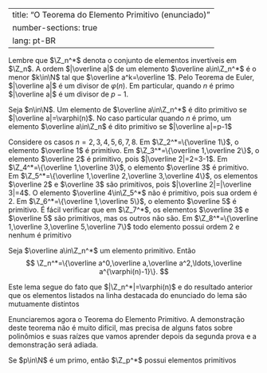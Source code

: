 
---
title: "O Teorema do Elemento Primitivo (enunciado)"
number-sections: true
lang: pt-BR
---

Lembre que $\Z_n^*$ denota o conjunto de elementos invertíveis em $\Z_n$. A ordem $|\overline a|$ de um elemento $\overline a\in\Z_n^*$ é o menor $k\in\N$ tal que $\overline a^k=\overline 1$. Pelo Teorema de Euler, $|\overline a|$ é um divisor de $\varphi(n)$. Em particular, quando $n$ é primo $|\overline a|$ é um divisor de $p-1$.

:::{#def-}
Seja $n\in\N$. Um elemento de $\overline a\in\Z_n^*$ é dito primitivo se $|\overline a|=\varphi(n)$. No caso particular quando $n$ é primo, um elemento $\overline a\in\Z_n$ é dito primitivo se $|\overline a|=p-1$
:::


:::{#exm-}
Considere os casos $n=2,3,4,5,6,7,8$. Em $\Z_2^*=\{\overline 1\}$, o elemento $\overline 1$ é primitivo. Em $\Z_3^*=\{\overline 1,\overline 2\}$, o elemento $\overline 2$ é primitivo, pois $|\overline 2|=2=3-1$. Em $\Z_4^*=\{\overline 1,\overline 3\}$, o elemento $\overline 3$ é primitivo. Em $\Z_5^*=\{\overline 1,\overline 2,\overline 3,\overline 4\}$, os elementos $\overline 2$ e $\overline 3$ são primitivos, pois $|\overline 2|=|\overline 3|=4$. O elemento $\overline 4\in\Z_5^*$ não é primitivo, pois sua ordem é $2$. Em $\Z_6^*=\{\overline 1,\overline 5\}$, o elemento $\overline 5$ é primitivo. É fácil verificar que em $\Z_7^*$, os elementos $\overline 3$ e $\overline 5$ são primitivos, mas os outros não são.  Em $\Z_8^*=\{\overline 1,\overline 3,\overline 5,\overline 7\}$ todo elemento possui ordem $2$ e nenhum é primitivo
:::


:::{#lem-}
 Seja $\overline a\in\Z_n^*$ um elemento primitivo. Então
$$
\Z_n^*=\{\overline a^0,\overline a,\overline a^2,\ldots,\overline a^{\varphi(n)-1}\}.
$$
:::


:::{.proof}
Este lema segue do fato que $|\Z_n^*|=\varphi(n)$ e do resultado anterior que os elementos listados na linha destacada do enunciado do lema são mutuamente distintos
:::

Enunciaremos agora o Teorema do Elemento Primitivo. A demonstração deste teorema não é muito difícil, mas precisa de alguns fatos sobre polinômios e suas raízes que vamos aprender depois da segunda prova e a demonstração será adiada.

:::{#thm-primitive1}
Se $p\in\N$ é um primo, então $\Z_p^*$ possui elementos primitivos
:::

